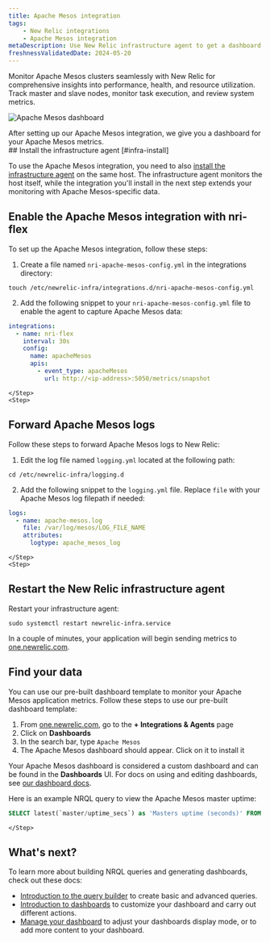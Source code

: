 ```yaml
---
title: Apache Mesos integration
tags:
    - New Relic integrations
    - Apache Mesos integration
metaDescription: Use New Relic infrastructure agent to get a dashboard with metrics from your Apache Mesos.
freshnessValidatedDate: 2024-05-20
---
```



Monitor Apache Mesos clusters seamlessly with New Relic for comprehensive insights into performance, health, and resource utilization. Track master and slave nodes, monitor task execution, and review system metrics.

<img
    title="Apache Mesos dashboard"
    alt="Apache Mesos dashboard"
    src={apacheMesosDashboard}
/>
<figcaption>
After setting up our Apache Mesos integration, we give you a dashboard for your Apache Mesos metrics. 
</figcaption>


<Steps>
    <Step>
## Install the infrastructure agent [#infra-install]

To use the Apache Mesos integration, you need to also [install the infrastructure agent](/docs/infrastructure/install-infrastructure-agent/get-started/install-infrastructure-agent-new-relic/) on the same host. The infrastructure agent monitors the host itself, while the integration you'll install in the next step extends your monitoring with Apache Mesos-specific data.
    </Step>
    <Step>

## Enable the Apache Mesos integration with nri-flex

To set up the Apache Mesos integration, follow these steps:

1. Create a file named `nri-apache-mesos-config.yml` in the integrations directory:

  ```shell
  touch /etc/newrelic-infra/integrations.d/nri-apache-mesos-config.yml
  ```

2. Add the following snippet to your `nri-apache-mesos-config.yml` file to enable the agent to capture Apache Mesos data:
  ```yml
  integrations:
    - name: nri-flex
      interval: 30s
      config:
        name: apacheMesos
        apis:
          - event_type: apacheMesos
            url: http://<ip-address>:5050/metrics/snapshot
  ```
    </Step>
    <Step>

## Forward Apache Mesos logs

Follow these steps to forward Apache Mesos logs to New Relic:

1. Edit the log file named `logging.yml` located at the following path:

  ```shell
  cd /etc/newrelic-infra/logging.d
  ```

2. Add the following snippet to the `logging.yml` file. Replace `file` with your Apache Mesos log filepath if needed:

  ```yml
  logs:
    - name: apache-mesos.log
      file: /var/log/mesos/LOG_FILE_NAME
      attributes:
        logtype: apache_mesos_log
  ``` 
      
    </Step>
    <Step>
## Restart the New Relic infrastructure agent

Restart your infrastructure agent:

  ```shell
  sudo systemctl restart newrelic-infra.service
  ```

In a couple of minutes, your application will begin sending metrics to [one.newrelic.com](https://one.newrelic.com).        
    </Step>
    <Step>
## Find your data 

You can use our pre-built dashboard template to monitor your Apache Mesos application metrics. Follow these steps to use our pre-built dashboard template:

1. From [one.newrelic.com](https://one.newrelic.com), go to the <DNT>**+ Integrations & Agents**</DNT> page
2. Click on <DNT>**Dashboards**</DNT>
3. In the search bar, type `Apache Mesos`
4. The Apache Mesos dashboard should appear. Click on it to install it

Your Apache Mesos dashboard is considered a custom dashboard and can be found in the <DNT>**Dashboards**</DNT> UI. For docs on using and editing dashboards, see [our dashboard docs](/docs/query-your-data/explore-query-data/dashboards/introduction-dashboards).

Here is an example NRQL query to view the Apache Mesos master uptime:

```sql
SELECT latest(`master/uptime_secs`) as 'Masters uptime (seconds)' FROM apacheMesos
```        
    </Step>
</Steps>

## What's next?

To learn more about building NRQL queries and generating dashboards, check out these docs:

* [Introduction to the query builder](/docs/query-your-data/explore-query-data/query-builder/introduction-query-builder) to create basic and advanced queries.
* [Introduction to dashboards](/docs/query-your-data/explore-query-data/dashboards/introduction-dashboards) to customize your dashboard and carry out different actions.
* [Manage your dashboard](/docs/query-your-data/explore-query-data/dashboards/manage-your-dashboard) to adjust your dashboards display mode, or to add more content to your dashboard.
